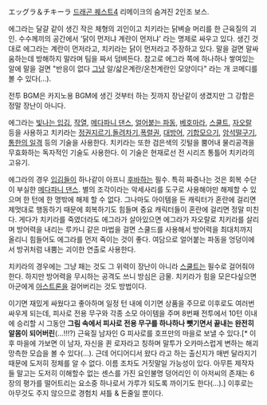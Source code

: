 エッグラ＆チキーラ
[[드래곤 퀘스트4]] 리메이크의 숨겨진 2인조 보스.

에그라는 달걀 같이 생긴 작은 체형의 괴인이고 치키라는 닭벼슬 머리를 한 근육질의 괴인. 수수께끼의 공간에서 '닭이 먼저냐 계란이 먼저냐' 라는 명제로 싸우고 있다. 생긴 것 대로 에그라는 계란이 먼저라고, 치키라는 닭이 먼저라고 주장하고 있다. 말을 걸면 말싸움하는데 방해하지 말라며 팀을 짜서 덤벼든다. 참고로 에그라 쪽에 하나하나 쌓여있는 알에 말을 걸면 "반응이 없다 [[그냥 시체|그냥]] 알/삷은계란/온천계란인 모양이다" 라는 개 코메디를 볼 수 있다(…).

전투 BGM은 카지노용 BGM에 생긴 것부터 하는 짓까지 장난같이 생겼지만 그 강함은 정말 장난이 아니다.

에그라는 [[빛나는 입김]], [[작열]], [[메다파니 댄스]], [[얼어붙는 파동]], [[베호마라]], [[스쿨트]], [[자오랄]] 등을 사용하고 치키라는 [[정권지르기]],[[돌려차기]],[[폭렬권]], [[대방어]], [[기합모으기]], [[암석떨구기]], [[통한의 일격]] 등의 기술을 사용한다. 치키라는 또한 검은색의 깃털을 뿜어내 물리공격을 무효화하는 독자적인 기술도 사용한다. 이 기술은 현재로선 전 시리즈 통틀어 치키라의 고유기.

에그라의 경우 [[입김]]들이 하나같이 아프니 [[후바하]]는 필수. 특히 짜증나는 것은 회복 수단이 부실한 [[메다파니 댄스]]. 별의 조각이라는 악세사리를 도구로 사용해야만 해제할 수 있으며 한 턴에 한 명밖에 해제 할 수 없다. 그나마도 아이템을 든 캐릭터가 혼란에 걸리면 제멋대로 행동하기 때문에 회복하기도 힘들며 중요 캐릭터들이 혼란에 걸리면 정말 미친다. 게다가 치키라를 죽였더라도 에그라가 살아있으면 에그라가 자오랄로 치키라를 살리며 방어력을 내리는 루카니 같은 마법을 걸면 스쿨드를 사용해서 방어력을 최대치까지 올리니 힘들어도 에그라를 먼저 죽이는 것이 좋다. 여담으로 얼어붙는 파동을 엉덩이에서 방귀처럼 내뿜는 괴이한 연출로 사용한다. 

치키라의 경우에는 그냥 패는 것도 그 위력이 장난이 아니라 [[스쿨트]]는 필수로 걸어줘야 한다. 하지만 방어력을 무시하는 공격도 쓰니 방심은 금물. 치키라가 힘을 모은다싶으면 아군에게 [[아스트론]]을 걸어버리는 것도 방법이다.

이기면 재밌게 싸웠다고 좋아하며 일정 턴 내에 이기면 상품을 주므로 이후로도 여러번 싸우게 되는데, 피사로 전용 무구와 각종 소모 아이템을 주며 8번째 전투에서 10턴 이내에 승리할 시 그동안 '''그림 속에서 피사로 전용 무구를 하나하나 뺏기면서 끝내는 완전히 알몸이 되어버린'''(…!!!?) 근육질 남자인 G 피사로를 호프만의 마을로 보낼 수 있다.[* 이후 마을에 가보면 이 남자, 자신을 퀸 로자라고 칭하며 말투가 오카마스럽게 변하는 해괴망측한 모습을 볼 수 있다(…). 근데 어디어디서 왔다 라고 하는 출신지가 매번 달라지기 때문에 도저히 정체를 알 수 없다. 이름 조차도 거짓말일 가능성이 있다. 아무튼 제작자들 말고는 도저히 이해할수 없는 센스를 가진 요인불명 덩어리인 이 아저씨의 존재는 6장의 평가를 떨어트리는 요소중 하나로서 가루가 되도록 까이기도 한다(…).] 이후로는 아무것도 주지 않으므로 경험치 셔틀 & 돈줄일 뿐이다.
